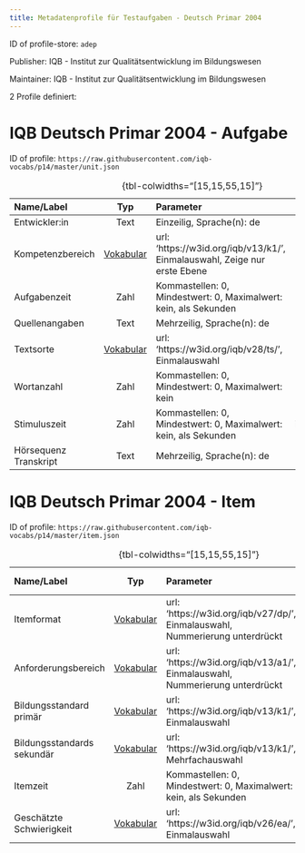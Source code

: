 ```yaml
---
title: Metadatenprofile für Testaufgaben - Deutsch Primar 2004
---
```


ID of profile-store: `adep`

Publisher: IQB - Institut zur Qualitätsentwicklung im Bildungswesen

Maintainer: IQB - Institut zur Qualitätsentwicklung im Bildungswesen

2 Profile definiert:

# IQB Deutsch Primar 2004 - Aufgabe

ID of profile: `https://raw.githubusercontent.com/iqb-vocabs/p14/master/unit.json`

| Name/Label | Typ | Parameter | ID Profil-Eintrag |
| :--- | :---: | :--- | :---: |
| Entwickler:in | Text |Einzeilig, Sprache(n): de | iqb_author |
| Kompetenzbereich | [Vokabular](https://w3id.org/iqb/v13/k1/) | url: 'https://w3id.org/iqb/v13/k1/', Einmalauswahl, Zeige nur erste Ebene | w8 |
| Aufgabenzeit | Zahl |Kommastellen: 0, Mindestwert: 0, Maximalwert: kein, als Sekunden | iqb_time_unit |
| Quellenangaben | Text |Mehrzeilig, Sprache(n): de | iqb_copyright |
| Textsorte | [Vokabular](https://w3id.org/iqb/v28/ts/) | url: 'https://w3id.org/iqb/v28/ts/', Einmalauswahl | k8 |
| Wortanzahl | Zahl |Kommastellen: 0, Mindestwert: 0, Maximalwert: kein | iqb_word_count |
| Stimuluszeit | Zahl |Kommastellen: 0, Mindestwert: 0, Maximalwert: kein, als Sekunden | iqb_time_stimulus |
| Hörsequenz Transkript | Text |Mehrzeilig, Sprache(n): de | iqb_transcript |

: {tbl-colwidths="[15,15,55,15]"}

# IQB Deutsch Primar 2004 - Item

ID of profile: `https://raw.githubusercontent.com/iqb-vocabs/p14/master/item.json`

| Name/Label | Typ | Parameter | ID Profil-Eintrag |
| :--- | :---: | :--- | :---: |
| Itemformat | [Vokabular](https://w3id.org/iqb/v27/dp/) | url: 'https://w3id.org/iqb/v27/dp/', Einmalauswahl, Nummerierung unterdrückt | s3 |
| Anforderungsbereich | [Vokabular](https://w3id.org/iqb/v13/a1/) | url: 'https://w3id.org/iqb/v13/a1/', Einmalauswahl, Nummerierung unterdrückt | s4 |
| Bildungsstandard primär | [Vokabular](https://w3id.org/iqb/v13/k1/) | url: 'https://w3id.org/iqb/v13/k1/', Einmalauswahl | s5 |
| Bildungsstandards sekundär | [Vokabular](https://w3id.org/iqb/v13/k1/) | url: 'https://w3id.org/iqb/v13/k1/', Mehrfachauswahl | s6 |
| Itemzeit | Zahl |Kommastellen: 0, Mindestwert: 0, Maximalwert: kein, als Sekunden | iqb_time_item |
| Geschätzte Schwierigkeit | [Vokabular](https://w3id.org/iqb/v26/ea/) | url: 'https://w3id.org/iqb/v26/ea/', Einmalauswahl | e4 |

: {tbl-colwidths="[15,15,55,15]"}

